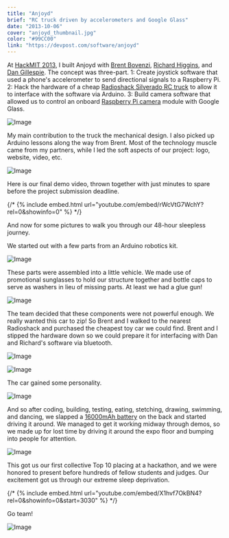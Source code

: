 ```yaml
---
title: "Anjoyd"
brief: "RC truck driven by accelerometers and Google Glass"
date: "2013-10-06"
cover: "anjoyd_thumbnail.jpg"
color: "#99CC00"
link: "https://devpost.com/software/anjoyd"
---
```


At [HackMIT 2013](https://hackmit.org/), I built Anjoyd with [Brent Bovenzi](https://bbovenzi.com), [Richard Higgins](https://relh.net), and [Dan Gillespie](https://dg.gg). The concept was three-part. 1: Create joystick software that used a phone's accelerometer to send directional signals to a Raspberry Pi. 2: Hack the hardware of a cheap [Radioshack Silverado RC truck](https://www.radioshack.com/radioshack-1-10-scale-silverado-hd-rc-truck/6001051.html) to allow it to interface with the software via Arduino. 3: Build camera software that allowed us to control an onboard [Raspberry Pi camera](https://www.amazon.com/Raspberry-5MP-Camera-Board-Module/dp/B00E1GGE40) module with Google Glass.

![Image](@/images/projects/anjoyd/anjoyd_stack.png)

My main contribution to the truck the mechanical design. I also picked up Arduino lessons along the way from Brent. Most of the technology muscle came from my partners, while I led the soft aspects of our project: logo, website, video, etc.

![Image](@/images/projects/anjoyd/anjoyd_logo.png)

Here is our final demo video, thrown together with just minutes to spare before the project submission deadline.

{/* {% include embed.html url="youtube.com/embed/rWcVtG7WchY?rel=0&amp;showinfo=0" %} */}

And now for some pictures to walk you through our 48-hour sleepless journey.

We started out with a few parts from an Arduino robotics kit.

![Image](@/images/projects/anjoyd/anjoyd-original1.jpg)

These parts were assembled into a little vehicle. We made use of promotional sunglasses to hold our structure together and bottle caps to serve as washers in lieu of missing parts. At least we had a glue gun!

![Image](@/images/projects/anjoyd/anjoyd-original2.jpg)

The team decided that these components were not powerful enough. We really wanted this car to zip! So Brent and I walked to the nearest Radioshack and purchased the cheapest toy car we could find. Brent and I stipped the hardware down so we could prepare it for interfacing with Dan and Richard's software via bluetooth.

![Image](@/images/projects/anjoyd/anjoyd-brent.jpg)

![Image](@/images/projects/anjoyd/anjoyd_car.jpg)

The car gained some personality.

![Image](@/images/projects/anjoyd/anjoyd-eyes.jpg)

And so after coding, building, testing, eating, stetching, drawing, swimming, and dancing, we slapped a [16000mAh battery](https://amzn.com/B00QESCTQA) on the back and started driving it around. We managed to get it working midway through demos, so we made up for lost time by driving it around the expo floor and bumping into people for attention.

![Image](@/images/projects/anjoyd/anjoyd-floor.jpg)

This got us our first collective Top 10 placing at a hackathon, and we were honored to present before hundreds of fellow students and judges. Our excitement got us through our extreme sleep deprivation.

{/* {% include embed.html url="youtube.com/embed/X1hvf7OkBN4?rel=0&amp;showinfo=0&amp;start=3030" %} */}

Go team!

![Image](@/images/projects/anjoyd/anjoyd-team.jpg)
